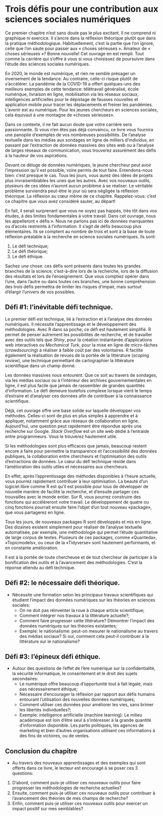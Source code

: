# Trois défis pour une contribution aux sciences sociales numériques

Ce premier chapitre n'est sans doute pas le plus excitant. Il ne comprend ni graphique ni exercice. Il s'ancre dans la réflexion théorique plutôt que dans la pratique méthodologique. Habituellement, c'est la partie que l'on ignore, celle que l'on saute pour passer aux « choses sérieuses ». Amateur de « choses sérieuses »? Bonne nouvelle! Cet ouvrage en est rempli. Tout comme la carrière qui s'offre à vous si vous choisissez de poursuivre dans l'étude des sciences sociales numériques. 

En 2020, le monde est numérique, et rien ne semble présager un inversement de la tendance. Au contraire, celle-ci risque plutôt de s'accélérer. La pandémie de la COVID-19 a offert quelques-uns des meilleurs exemples de cette tendance: télétravail généralisé, école numérique, livraison en ligne, mobilisation via les réseaux sociaux, intelligences artificielles pour le dépistage de fausses nouvelles et application mobile pour tracer les déplacements et freiner les pandémies. L'avenir est au numérique. Pour les jeunes chercheurs en sciences sociales, cela équivaut à une montagne de «choses sérieuses».

Dans ce contexte, il ne fait aucun doute que votre carrière sera passionnante. Si vous n'en êtes pas déjà convaincu, ce livre vous fournira une panoplie d'exemples de vos nombreuses possibilités. De l'analyse textuelle dans les médias aux sondages en ligne de milliers d'individus, en passant par l'extraction de données massives des sites web ou à l'analyse de larges réseaux de communication, vous trouverez assurément des défis à la hauteur de vos aspirations. 

Devant ce déluge de données numériques, le jeune chercheur peut avoir l'impression qu'il est possible, voire permis de tout faire. Entendons-nous bien: c'est presque le cas. Tous les jours, vous aurez des idées de projets plus invraisemblables les unes que les autres. Avec vos nouveaux outils, plusieurs de ces idées n'auront aucun problème à se réaliser. Le véritable problème surviendra peut-être le jour où sera négligée la réflexion théorique. La réflexion au cœur même de ce chapitre. Rappelez-vous: c'est ce chapitre que vous avez considéré sauter, au départ!

En fait, il serait surprenant que vous ne soyez pas happés, très tôt dans vos études, à des limites fondamentales à votre travail. Dans cet ouvrage, nous les appelleront « défis ». Nous ne parlons pas ici de données manquantes ou d'accès restreints à l'information. Il s'agit de défis beaucoup plus élémentaires. Ils se comptent au nombre de trois et sont à la base de toute réflexion préalable à la recherche en science sociales numériques. Ils sont: 

1. Le défi technique;
2. Le défi théorique;
3. Le défi éthique.

Sachez une chose: ces défis sont présents dans toutes les grandes branches de la science, c'est-à-dire lors de la recherche, lors de la diffusion des résultats et lors de l'enseignement. Que vous comptiez opérer dans l'une, dans l'autre ou dans toutes ces branches, une bonne compréhension des trois défis permettra de limiter les risques d'impair, mais surtout d'élargir l'univers de vos possibles.

## Défi #1: l'inévitable défi technique. 

Le premier défi est technique, lié à l’extraction et à l’analyse des données numériques. Il nécessite l'apprentissage et le développement des méthodologies. Avec R dans sa poche, ce défi est hautement simplifié. R permet de penser autrement les possibilités de recherche, et de travailler avec des outils tels que *Shiny*, pour la création instantanée d'applications web interactives ou *Mechanical Turk*, pour la mise en ligne de micro-tâches (*crowdsourcing*) à réaliser à faible coût par des volontaires. R facilite également la réalisation de revues de la portée de la littérature (*scoping review*), une technique permettant de cartographier la littérature scientifique dans un champ donné.

Les données massives nous entourent. Que ce soit au travers de sondages, via les médias sociaux ou à l'intérieur des archives gouvernementales en ligne, il est plus facile que jamais de rassembler de grandes quantités d'information. Le défi demeure toutefois complexe lorsque vient le temps d'extraire et d'analyser ces données afin de contribuer à la connaissance scientifique.

Déjà, cet ouvrage offre une base solide sur laquelle développer vos méthodes. Celles-ci sont de plus en plus simples à apprendre et à appliquer, notamment grâce aux réseaux de collaboration en ligne. Aujourd'hui, une question peut rapidement être répondue après une recherche sur Google. *Stack Overflow* est un site web dédié à l'entraide entre programmeurs. Vous le trouverez hautement utile. 

Si les méthodologies sont plus efficaces que jamais, beaucoup restent encore à faire pour permettre la transparence et l'accessibilité des données publiques, la collaboration entre chercheurs et l'optimisation des outils d'extractions de données. Le cœur du défi technique réside dans l'amélioration des outils utiles et nécessaires aux chercheurs.

En effet, après l'apprentissage des méthodes disponibles à l'heure actuelle, vous pourrez rapidement contribuer à leur optimisation. La beauté d'un logiciel libre comme R est qu'il est possible pour tous de développer de nouvelle manière de facilité la recherche, et d'ensuite partager ces trouvailles avec le monde entier. Sur R, vous pourrez construire des fonctions qui accéléreront votre travail. Le développement de quatre ou cinq fonctions pourrait ensuite faire l'objet d'un tout nouveau «package», que vous partagerez en ligne.

Tous les jours, de nouveaux packages R sont développés et mis en ligne. Des dizaines existent simplement pour réaliser de l'analyse textuelle automatisée, par exemple, une méthodologie qui permet l'étude quantitative de large corpus de textes. Plusieurs de ces packages, comme «Quanteda», «Topicmodels», ou ceux de la «Tidyverse» sont hautement performants, et en constante amélioration. 

Il est à la portée de toute chercheuse et de tout chercheur de participer à la bonification des outils et à l'avancement des méthodologies. C'est la réponse attendu au défi technique.

 
## Défi #2: le nécessaire défi théorique. 

- Nécessite une formation selon les principaux travaux scientifiques qui étudient l’impact des données numériques sur les théories en sciences sociales:
  + On ne doit pas réinventer la roue à chaque article scientifique;
  + Comment intégrer nos travaux à la littérature actuelle?;
  + Comment faire progresser cette littérature? Démontrer l'impact des données numériques sur les théories existantes;
  + Exemple: le nationalisme: peut-on mesurer le nationalisme au travers des médias sociaux? Si oui, comment cela peut-il contribuer à la littérature sur le nationalisme?
  
## Défi #3: l'épineux défi éthique. 

- Autour des questions de l’effet de l’ère numérique sur la confidentialité, la sécurité informatique, le consentement et le droit des sujets secondaires:
  + Le numérique offre beaucoup d'opportunité tout à fait légale, mais pas nécessairement éthique;
  + Nécessaire d'encourager la réflexion par rapport aux défis humains entourant l’utilisation des nouvelles données numériques;
  + Comment utiliser ces données pour améliorer les vies, sans brimer les libertés individuelles?;
  + Exemple: intelligence artificielle (machine learning): Le milieu académique est loin d’être seul à s’intéresser à la grande quantité d’information disponible. Les partis politiques, les agences de marketing et bien d’autres organisations utilisent ces informations à des fins de victoires, ou de ventes.
  
## Conclusion du chapitre

- Au travers des nouveaux apprentissages et des exemples qui sont offerts dans ce livre, le lecteur est encouragé à se poser ces 3 questions:

1. D'abord, comment puis-je utiliser ces nouveaux outils pour faire progresser les méthodologies de recherche actuelles?
2. Ensuite, comment puis-je utiliser ces nouveaux outils pour contribuer à l'avancement des théories de mes champs de recherche?
3. Enfin, comment puis-je utiliser ces nouveaux outils pour exercer un impact positif sur mes semblables?
